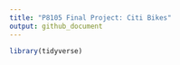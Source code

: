 ```yaml
---
title: "P8105 Final Project: Citi Bikes"
output: github_document
---
```


```r
library(tidyverse)
```

